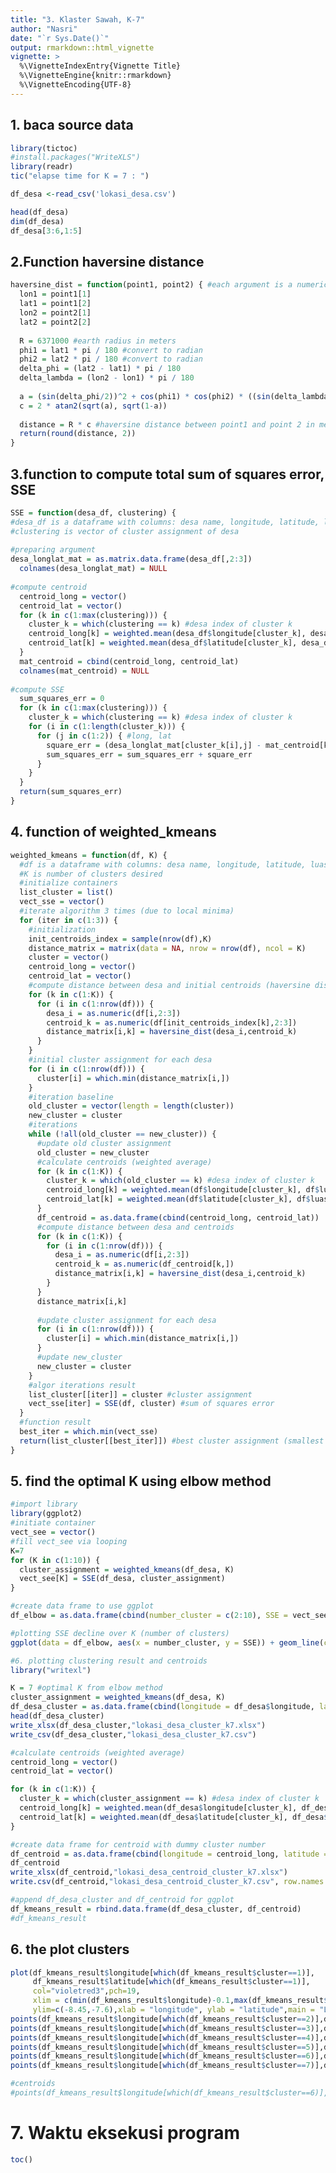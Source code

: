 ```yaml
---
title: "3. Klaster Sawah, K-7"
author: "Nasri"
date: "`r Sys.Date()`"
output: rmarkdown::html_vignette
vignette: >
  %\VignetteIndexEntry{Vignette Title}
  %\VignetteEngine{knitr::rmarkdown}
  %\VignetteEncoding{UTF-8}
---
```


## 1. baca source data

```r
library(tictoc)
#install.packages("WriteXLS") 
library(readr)
tic("elapse time for K = 7 : ")

df_desa <-read_csv('lokasi_desa.csv')

head(df_desa)
dim(df_desa)
df_desa[3:6,1:5]
```

## 2.Function haversine distance

```r
haversine_dist = function(point1, point2) { #each argument is a numeric vector with two elements (lon, lat)
  lon1 = point1[1] 
  lat1 = point1[2]
  lon2 = point2[1]
  lat2 = point2[2]
  
  R = 6371000 #earth radius in meters
  phi1 = lat1 * pi / 180 #convert to radian
  phi2 = lat2 * pi / 180 #convert to radian
  delta_phi = (lat2 - lat1) * pi / 180
  delta_lambda = (lon2 - lon1) * pi / 180
  
  a = (sin(delta_phi/2))^2 + cos(phi1) * cos(phi2) * ((sin(delta_lambda/2))^2)
  c = 2 * atan2(sqrt(a), sqrt(1-a))
  
  distance = R * c #haversine distance between point1 and point 2 in meters
  return(round(distance, 2))
}
```

## 3.function to compute total sum of squares error, SSE

```r
SSE = function(desa_df, clustering) { 
#desa_df is a dataframe with columns: desa name, longitude, latitude, luas_sawah_ha
#clustering is vector of cluster assignment of desa
  
#preparing argument
desa_longlat_mat = as.matrix.data.frame(desa_df[,2:3])
  colnames(desa_longlat_mat) = NULL
  
#compute centroid
  centroid_long = vector()
  centroid_lat = vector()
  for (k in c(1:max(clustering))) {
    cluster_k = which(clustering == k) #desa index of cluster k
    centroid_long[k] = weighted.mean(desa_df$longitude[cluster_k], desa_df$luas_sawah_ha[cluster_k])
    centroid_lat[k] = weighted.mean(desa_df$latitude[cluster_k], desa_df$luas_sawah_ha[cluster_k])
  }
  mat_centroid = cbind(centroid_long, centroid_lat)
  colnames(mat_centroid) = NULL
  
#compute SSE
  sum_squares_err = 0
  for (k in c(1:max(clustering))) {
    cluster_k = which(clustering == k) #desa index of cluster k
    for (i in c(1:length(cluster_k))) {
      for (j in c(1:2)) { #long, lat
        square_err = (desa_longlat_mat[cluster_k[i],j] - mat_centroid[k,j])^2
        sum_squares_err = sum_squares_err + square_err
      }
    }
  }
  return(sum_squares_err)
}
```

## 4. function of weighted_kmeans

```r
weighted_kmeans = function(df, K) {
  #df is a dataframe with columns: desa name, longitude, latitude, luas_sawah_ha (as weight)
  #K is number of clusters desired
  #initialize containers
  list_cluster = list()
  vect_sse = vector()
  #iterate algorithm 3 times (due to local minima)
  for (iter in c(1:3)) {
    #initialization
    init_centroids_index = sample(nrow(df),K)
    distance_matrix = matrix(data = NA, nrow = nrow(df), ncol = K)
    cluster = vector()
    centroid_long = vector()
    centroid_lat = vector()
    #compute distance between desa and initial centroids (haversine distance)
    for (k in c(1:K)) {
      for (i in c(1:nrow(df))) {
        desa_i = as.numeric(df[i,2:3])
        centroid_k = as.numeric(df[init_centroids_index[k],2:3])
        distance_matrix[i,k] = haversine_dist(desa_i,centroid_k)
      }
    }
    #initial cluster assignment for each desa
    for (i in c(1:nrow(df))) {
      cluster[i] = which.min(distance_matrix[i,])
    }
    #iteration baseline
    old_cluster = vector(length = length(cluster))
    new_cluster = cluster
    #iterations
    while (!all(old_cluster == new_cluster)) {
      #update old cluster assignment
      old_cluster = new_cluster
      #calculate centroids (weighted average)
      for (k in c(1:K)) {
        cluster_k = which(old_cluster == k) #desa index of cluster k
        centroid_long[k] = weighted.mean(df$longitude[cluster_k], df$luas_sawah_ha[cluster_k])
        centroid_lat[k] = weighted.mean(df$latitude[cluster_k], df$luas_sawah_ha[cluster_k])
      }
      df_centroid = as.data.frame(cbind(centroid_long, centroid_lat))
      #compute distance between desa and centroids
      for (k in c(1:K)) {
        for (i in c(1:nrow(df))) {
          desa_i = as.numeric(df[i,2:3])
          centroid_k = as.numeric(df_centroid[k,])
          distance_matrix[i,k] = haversine_dist(desa_i,centroid_k)
        }
      }
      distance_matrix[i,k]
      
      #update cluster assignment for each desa
      for (i in c(1:nrow(df))) {
        cluster[i] = which.min(distance_matrix[i,])
      }
      #update new_cluster
      new_cluster = cluster
    }
    #algor iterations result
    list_cluster[[iter]] = cluster #cluster assignment
    vect_sse[iter] = SSE(df, cluster) #sum of squares error
  }
  #function result
  best_iter = which.min(vect_sse)
  return(list_cluster[[best_iter]]) #best cluster assignment (smallest SSE)
}
```

## 5. find the optimal K using elbow method

```r
#import library
library(ggplot2)
#initiate container
vect_see = vector()
#fill vect_see via looping
K=7
for (K in c(1:10)) {
  cluster_assignment = weighted_kmeans(df_desa, K)
  vect_see[K] = SSE(df_desa, cluster_assignment)
}

#create data frame to use ggplot
df_elbow = as.data.frame(cbind(number_cluster = c(2:10), SSE = vect_see[-1]))

#plotting SSE decline over K (number of clusters)
ggplot(data = df_elbow, aes(x = number_cluster, y = SSE)) + geom_line(color = 'skyblue') + geom_point(color = 'red', size = 3)

#6. plotting clustering result and centroids
library("writexl")

K = 7 #optimal K from elbow method
cluster_assignment = weighted_kmeans(df_desa, K)
df_desa_cluster = as.data.frame(cbind(longitude = df_desa$longitude, latitude = df_desa$latitude, cluster = cluster_assignment))
head(df_desa_cluster)
write_xlsx(df_desa_cluster,"lokasi_desa_cluster_k7.xlsx")
write_csv(df_desa_cluster,"lokasi_desa_cluster_k7.csv")

#calculate centroids (weighted average)
centroid_long = vector()
centroid_lat = vector()

for (k in c(1:K)) {
  cluster_k = which(cluster_assignment == k) #desa index of cluster k
  centroid_long[k] = weighted.mean(df_desa$longitude[cluster_k], df_desa$luas_sawah_ha[cluster_k])
  centroid_lat[k] = weighted.mean(df_desa$latitude[cluster_k], df_desa$luas_sawah_ha[cluster_k])
}

#create data frame for centroid with dummy cluster number 
df_centroid = as.data.frame(cbind(longitude = centroid_long, latitude = centroid_lat, cluster = rep(K, length(centroid_lat))))
df_centroid
write_xlsx(df_centroid,"lokasi_desa_centroid_cluster_k7.xlsx")
write.csv(df_centroid,"lokasi_desa_centroid_cluster_k7.csv", row.names = FALSE)

#append df_desa_cluster and df_centroid for ggplot
df_kmeans_result = rbind.data.frame(df_desa_cluster, df_centroid)
#df_kmeans_result
```

## 6. the plot clusters

```r
plot(df_kmeans_result$longitude[which(df_kmeans_result$cluster==1)],
     df_kmeans_result$latitude[which(df_kmeans_result$cluster==1)],
     col="violetred3",pch=19,
     xlim = c(min(df_kmeans_result$longitude)-0.1,max(df_kmeans_result$longitude)+0.1), 
     ylim=c(-8.45,-7.6),xlab = "longitude", ylab = "latitude",main = "Lokasi Klaster RMU hasil Perhitungan Weighted K-means, K=7")
points(df_kmeans_result$longitude[which(df_kmeans_result$cluster==2)],df_kmeans_result$latitude[which(df_kmeans_result$cluster==2)],col="cadetblue",pch=19)
points(df_kmeans_result$longitude[which(df_kmeans_result$cluster==3)],df_kmeans_result$latitude[which(df_kmeans_result$cluster==3)],col="antiquewhite",pch=19)
points(df_kmeans_result$longitude[which(df_kmeans_result$cluster==4)],df_kmeans_result$latitude[which(df_kmeans_result$cluster==4)],col="cadetblue1",pch=19)
points(df_kmeans_result$longitude[which(df_kmeans_result$cluster==5)],df_kmeans_result$latitude[which(df_kmeans_result$cluster==5)],col="antiquewhite3",pch=19)
points(df_kmeans_result$longitude[which(df_kmeans_result$cluster==6)],df_kmeans_result$latitude[which(df_kmeans_result$cluster==6)],col="violetred3",pch=19)
points(df_kmeans_result$longitude[which(df_kmeans_result$cluster==7)],df_kmeans_result$latitude[which(df_kmeans_result$cluster==7)],col="cadetblue2",pch=19)

#centroids
#points(df_kmeans_result$longitude[which(df_kmeans_result$cluster==6)],df_kmeans_result$latitude[which(df_kmeans_result$cluster==6)],col="black",pch=7)
```

# 7. Waktu eksekusi program

```r
toc()
```
